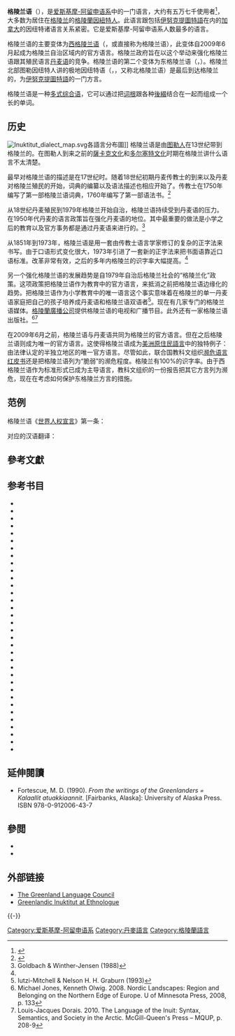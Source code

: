 {{about|爱斯基摩-阿留申语言|已滅絕的北日耳曼語|格陵蘭諾爾斯語}}
{{Infobox language
|name=格陵兰语
|nativename={{lang|kl|kalaallisut}}
|familycolor=爱斯基摩-阿留申语系
|states= {{flag|格陵兰}}
|region=[[北美洲|北美洲]]
|speakers=57,000
|ref=e18
|fam1=[[爱斯基摩-阿留申语系|爱斯基摩-阿留申语系]]
|fam2=[[因纽特语族|因纽特语族]]
|nation= {{flag|格陵兰}}
|minority= {{flag|Denmark}}
|agency=格陵兰语言秘书处
|dia1= [[西格陵兰语|西格陵兰语]]
|dia2= 东格陵兰语
|dia3= 极地因纽特语（北格陵兰语）
|iso1=kl|iso2=kal|iso3=kal
|map=Idioma groenlandés.png
|vitality=v
}}

'''格陵兰语'''（{{lang|kl|Kalaallisut}}），是[[爱斯基摩-阿留申语系|爱斯基摩-阿留申语系]]中的一门语言，大约有五万七千使用者<ref>{{e18}}</ref>，大多数为居住在[[格陵兰|格陵兰]]的[[格陵蘭因紐特人|格陵蘭因紐特人]]。此语言跟包括[[伊努克提圖特語|伊努克提圖特語]]在内的[[加拿大|加拿大]]的因纽特诸语言关系紧密。它是爱斯基摩-阿留申语系人数最多的语言。

格陵兰语的主要变体为[[西格陵兰语|西格陵兰语]]（{{lang|kl|Kalaallisut}}，或直接称为格陵兰语），此变体自2009年6月起成为格陵兰自治区域内的官方语言。格陵兰政府旨在以这个举动来强化格陵兰语跟其殖民语言[[丹麦语|丹麦语]]的竞争。格陵兰语的第二个变体为东格陵兰语（{{lang|kl|tunumiisut}}，{{lang-kl|tunumiusut}}）。格陵兰北部图勒因纽特人讲的极地因纽特语（{{lang|kl|Inuktun}}，{{lang-kl|avanersuarmiutut}}，又称北格陵兰语）是最后到达格陵兰的，为[[伊努克提圖特語|伊努克提圖特語]]的一门方言。

格陵兰语是一种[[多式综合语|多式综合语]]，它可以通过把[[词根|词根]]跟各种[[後綴|後綴]]结合在一起而组成一个长的单词。

== 历史 ==
[[File:Inuktitut_dialect_map.svg|thumb]]各語言分布圖]]
格陵兰语是由[[图勒人|图勒人]]在13世纪带到格陵兰的。在图勒人到来之前的[[薩卡克文化|薩卡克文化]]和[[多尔塞特文化|多尔塞特文化]]时期在格陵兰讲什么语言不太清楚。

最早对格陵兰语的描述是在17世纪时。随着18世纪初期丹麦传教士的到来以及丹麦对格陵兰殖民的开始，词典的编纂以及语法描述也相应开始了。传教士在1750年编写了第一部格陵兰语词典，1760年编写了第一部语法书。<ref name="Rischel">{{cite web | url = https://denstoredanske.lex.dk/gr%C3%B8nlandsk?utm_source=denstoredanske.dk&utm_medium=redirect&utm_campaign=DSDredirect | title = grønlandsk | author = Rischel, Jørgen | language = da | publisher = Den Store Danske | date = 2016-08-18 | accessdate = 2021-01-09 | archive-date = 2021-01-12 | archive-url = https://web.archive.org/web/20210112003842/https://denstoredanske.lex.dk/gr%C3%B8nlandsk?utm_source=denstoredanske.dk&utm_medium=redirect&utm_campaign=DSDredirect | dead-url = no }}</ref>

从18世纪丹麦殖民到1979年格陵兰开始自治，格陵兰语持续受到丹麦语的压力。在1950年代丹麦的语言政策旨在强化丹麦语的地位。其中最重要的做法是小学之后的教育以及官方事务都是通过丹麦语来进行的。<ref name="SocEd">Goldbach & Winther-Jensen (1988)</ref>

从1851年到1973年，格陵兰语是用一套由传教士语言学家修订的复杂的正字法来书写。由于口语形式变化很大，1973年引进了一套新的正字法来把书面语靠近口语标准。改革非常有效，之后的多年内格陵兰的识字率大幅提高。<ref name="SocEd"/>

另一个强化格陵兰语的发展趋势是自1979年自治后格陵兰社会的“格陵兰化”政策。这项政策把格陵兰语作为教育中的官方语言，来抵消之前把格陵兰语边缘化的趋势。把格陵兰语作为小学教育中的唯一语言这个事实意味着在格陵兰的单一丹麦语家庭把自己的孩子培养成丹麦语和格陵兰语双语者<ref>Iutzi-Mitchell & Nelson H. H. Graburn (1993)</ref>。现在有几家专门的格陵兰语媒体。[[格陵蘭廣播公司|格陵蘭廣播公司]]提供格陵兰语的电视和广播节目。此外还有一家格陵兰语出版社。<ref>Michael Jones, Kenneth Olwig. 2008.
Nordic Landscapes: Region and Belonging on the Northern Edge of Europe. U of Minnesota Press, 2008, p. 133</ref><ref>Louis-Jacques Dorais. 2010.
The Language of the Inuit: Syntax, Semantics, and Society in the Arctic. McGill-Queen's Press – MQUP, p. 208-9</ref>

在2009年6月之前，格陵兰语与丹麦语共同为格陵兰的官方语言。但在之后格陵兰语则成为唯一的官方语言。这使得格陵兰语成为[[美洲原住民語言|美洲原住民語言]]中的独特例子：由法律认定的半独立地区的唯一官方语言。尽管如此，联合国教科文组织[[濒危语言红皮书|濒危语言红皮书]]还是把格陵兰语列为“脆弱”的濒危程度。格陵兰有100%的识字率。由于西格陵兰语作为标准形式已成为主导语言，教科文组织的一份报告把其它方言列为濒危，现在在考虑如何保护东格陵兰方言的措施。

== 范例 ==
格陵兰语《[[世界人权宣言|世界人权宣言]]》第一条：
:{{lang|kl|Inuit tamarmik inunngorput nammineersinnaassuseqarlutik assigiimmillu ataqqinassuseqarlutillu pisinnaatitaaffeqarlutik. Silaqassusermik tarnillu nalunngissusianik pilersugaapput, imminnullu iliorfigeqatigiittariaqaraluarput qatanngutigiittut peqatigiinnerup anersaavani.}}

对应的汉语翻译：
:{{lang|zh|人人生而自由，在尊严和权利上一律平等。他们赋有理性和良心，并应以兄弟关系的精神相对待。}}

== 參考文獻 ==
{{Reflist|30em}}

== 参考书目 ==
{{refbegin|2}}
*{{cite journal|author={{aut|Bittner, Maria}}|year=1987|title=On the Semantics of the Greenlandic Antipassive and Related Constructions|journal=International Journal of American Linguistics|volume=53|issue=2|pages=194–231|doi=10.1086/466053|url=http://www.rci.rutgers.edu/~mbittner/pdf%20files%20for%20web/bittner%2087_ijal.pdf|deadurl=yes|archiveurl=https://web.archive.org/web/20110606154633/http://www.rci.rutgers.edu/~mbittner/pdf%20files%20for%20web/bittner%2087_ijal.pdf|archivedate=2011-06-06}}
*{{cite book|author={{aut|Bittner, Maria}}|year=1995|chapter=Quantification in Eskimo|title=Quantification in natural languages|volume=2 |editor=Emmon W. Bach (ed.) |publisher=Springer|isbn=0-7923-3129-X}}
*{{cite journal|author={{aut|Bittner, Maria}}|year=2005|title=Future discourse in a tenseless language|journal=Journal of Semantics |volume=12|pages=339–388|doi=10.1093/jos/ffh029}}
*{{cite book|author={{aut|Bjørnum, Stig}}|year=2003|title=Grønlandsk grammatik|publisher=Atuagkat|isbn=978-87-90133-14-6}}{{da icon}}
*{{cite journal |author={{aut|Fortescue, Michael}} |year=1980 |title=Affix Ordering in West Greenlandic Derivational Processes |journal=International Journal of American Linguistics |volume=46 |issue=4 |pages=259–278 |url=http://www.jstor.org/stable/1264708 |doi=10.1086/465662 |access-date=2010-06-26 |archive-date=2017-01-26 |archive-url=https://web.archive.org/web/20170126154453/https://www.jstor.org/stable/1264708 |dead-url=no }}
*{{cite book|author={{aut|Fortescue, Michael}}|year=1984|title=West Greenlandic|publisher=Routledge|isbn=0-7099-1069-X}}
*{{cite book|author={{aut|Fortescue, Michael}}|year=1991|chapter=Switch reference anomalies and ‘topic’ in west greenlandic: A case of pragmatics over syntax|title=Levels of Linguistic Adaptation: selected papers of the International Pragmatics Conference, Antwerp, August 17–22, 1987, volume II|editor=Jef Verschueren (ed.)|location=Philadelphia |publisher=John Benjamins|isbn=1-55619-107-3}}
*{{cite book|author={{aut|Fortescue, Michael}}|year=1991|title=Inuktun: An introduction to the language of Qaanaaq, Thule |publisher=Institut for Eskimologi, Københavns Universitet |isbn=87-87874-16-4}}
*{{cite book|author={{aut|Fortescue, Michael & Lise Lennert Olsen}}|chapter=The Acquisition of West Greenlandic|title=The Crosslinguistic study of language acquisition, vol 3 |editor=Dan Isaac Slobin |publisher=Routledge |year=1992 |pages=111–221 |isbn=0-8058-0105-7}}
*{{cite journal|author={{aut|Fortescue, Michael}}|year=1993|title=Eskimo word order variation and its contact-induced perturbation|journal=Journal of Linguistics|volume=29|pages=266–289|url=http://www.jstor.org/stable/4176235|doi=10.1017/S0022226700000335|access-date=2010-06-26|archive-date=2016-03-06|archive-url=https://web.archive.org/web/20160306203449/http://www.jstor.org/stable/4176235|dead-url=no}}
*{{cite book|author={{aut|van Geenhoven, Veerle}}|year=1998|title=Semantic incorporation and indefinite descriptions: semantic and syntactic aspects of noun incorporation in West Greenlandic |location=Stanford |publisher=CSLI Publications |isbn=1-57586-133-X}}
*{{cite journal|author={{aut|van Geenhoven, Veerle}}|year=2002|title=Raised Possessors and Noun Incorporation in West Greenlandic, |url=https://archive.org/details/sim_natural-language-linguistic-theory_2002-11_20_4/page/759|journal=Natural Language & Linguistic Theory|volume=20|issue=4|pages=759–821}}
*{{cite journal|author={{aut|Goldbach, Ib & Thyge Winther-Jensen}}|year=1988|title=Greenland: Society and Education|journal= Comparative Education|volume=24|issue=2, Special Number (11)|pages=257–266}}
*{{cite book|author={{aut|Grønlands sprognævn}}|year=1992|title=Icelandic Council for Standardization. Nordic cultural requirements on information technology|location=Reykjavík|publisher=Staðlaráð Íslands|isbn=9979-9004-3-1}} 
*{{cite conference|author={{aut|Hayashi, Midori & Bettina Spreng}}|year=2005|title=Is Inuktitut tenseless?|conference=2005 CLA Annual Conference|booktitle=Proceedings of the 2005 Canadian Linguistics Association Annual Conference|editor=Claire Gurski (ed.)|url=http://ling.uwo.ca/publications/CLA-ACL/Hayashi_Spreng.pdf|accessdate=2010-01-10|deadurl=yes|archiveurl=https://www.webcitation.org/5mciBaqgw?url=http://ling.uwo.ca/publications/CLA-ACL/Hayashi_Spreng.pdf|archivedate=2010-01-08}}
*{{cite journal|author={{aut|Iutzi-Mitchell, Roy D. & Nelson H. H. Graburn}}|year=1993|title=Language and educational policies in the North: Status and Prospectus report on the Eskimo-Aleut languages from an international symposium|journal=International Journal of the Sociology of Language|volume=1993|issue=99|pages=123–132|doi=10.1515/ijsl.1993.99.123}}
*{{cite journal|author={{aut|Jacobsen, Birgitte}}|year=2000|title=The Question of 'Stress' in West Greenlandic:An Acoustic Investigation of Rhythmicization, Intonation, and Syllable Weight|journal=Phonetica|volume=57|pages=40–67|doi=10.1159/000028458}}
*{{cite journal|author={{aut|Kappel Schmidt, Bodil}}|year=2003|title=West Greenlandic Antipassive|journal=Nordlyd|volume=31|issue=2|pages=385–399|publisher=Proceedings of the 19th Scandinavian Conference of Linguistics|url=http://www.ub.uit.no/baser/nordlyd/include/getdoc.php?id=106&article=12&mode=pdf|access-date=2010-06-26|archive-url=https://web.archive.org/web/20081202033315/http://www.ub.uit.no/baser/nordlyd/include/getdoc.php?id=106&article=12&mode=pdf|archive-date=2008-12-02|dead-url=yes}}
*{{cite book|author={{aut|Mahieu, Marc-Antoine & Nicole Tersis}}|year=2009|title=Variations on polysynthesis: the Eskaleut languages|publisher=John Benjamins |series= Typological studies in language, '''86'''|isbn=978-90-272-0667-1}}
*{{cite book|author={{aut|Malouf, Robert}}|year=1999|chapter=West Greenlandic noun incorporation in a monohierarchical theory of grammar|editor=Gert Webelhuth, Andreas Kathol, and Jean-Pierre Koenig (eds.)|title=Lexical and Constructional Aspects of Linguistic Explanation|publisher=CSLI Publications|location=Stanford|url=http://bulba.sdsu.edu/~malouf/papers/greenlandic.pdf|isbn=1-57586-152-6|series=Studies in constraint-based lexicalism|access-date=2010-06-26|archive-url=https://web.archive.org/web/20030712004225/http://bulba.sdsu.edu/~malouf/papers/greenlandic.pdf|archive-date=2003-07-12|dead-url=yes}}
*{{cite book|author={{aut|Mennecier, Philippe}}|year=1995|title=Le tunumiisut, dialecte inuit du Groenland oriental: description et analyse|series=Collection linguistique, '''78''' |publisher=Société de linguistique de Paris, Peeters Publishers |isbn=2-252-03042-9}}{{fr icon}}
*{{cite journal |author={{aut|Mithun, Marianne}} |year=1984 |title=The evolution of noun incorporation |journal=Language |volume=60 |issue=4 |pages=847–895 |url=http://www.jstor.org/stable/413800 |access-date=2010-06-26 |archive-date=2017-01-26 |archive-url=https://web.archive.org/web/20170126221948/https://www.jstor.org/stable/413800 |dead-url=no }}
*{{cite journal|author={{aut|Mithun, Marianne}}|year=1986|title=On the nature of noun incorporation|journal=Language (journal)|volume=62|issue=1|pages=32–38|url=http://www.jstor.org/stable/415599|access-date=2010-06-26|archive-date=2016-03-03|archive-url=https://web.archive.org/web/20160303192826/http://www.jstor.org/stable/415599|dead-url=no}}
*{{cite book|author={{aut|Petersen, Robert}}|year=1990|chapter=The Greenlandic language: its nature and situation|editor=Dirmid R. F. Collis (ed.)|title=Arctic languages: an awakening|url=https://archive.org/details/arcticlanguagesa00coll|location=Paris|pages=[https://archive.org/details/arcticlanguagesa00coll/page/n293 293]–308|publisher=Unesco|isbn=92-3-102661-5}}
*{{cite journal|author={{aut|Rischel, Jørgen}}|year=1974|title= Topics in West Greenlandic Phonology |location=Copenhagen |publisher=Akademisk Forlag |isbn=87-500-1438-2}}
*{{cite journal|author={{aut|Rischel, Jørgen}}|year=1985|title=Was There a Fourth Vowel in Old Greenlandic?|url=https://archive.org/details/sim_international-journal-of-american-linguistics_1985-10_51_4/page/n240|journal=International Journal of American Linguistics|volume=51|issue=4 |pages=553–555}}
*{{cite journal |author={{aut|Rosen, Sara T.}} |year=1989 |title=Two types of noun incorporation: A lexical analysis |journal=Language |volume=65 |issue=2 |pages=294–317 |url=http://www.jstor.org/stable/415334 |access-date=2010-06-26 |archive-date=2016-03-03 |archive-url=https://web.archive.org/web/20160303230912/http://www.jstor.org/stable/415334 |dead-url=no }}
*{{cite journal|author={{aut|Sadock, Jerrold}}|year=1980|title=Noun incorporation in Greenlandic: A case of syntactic word-formation|journal=Language|volume=57|issue=2|pages=300–319|url=http://www.jstor.org/stable/413758|access-date=2010-06-26|archive-date=2017-01-26|archive-url=https://web.archive.org/web/20170126161504/https://www.jstor.org/stable/413758|dead-url=no}}
*{{cite journal|author={{aut|Sadock, Jerrold}}|year=1986|title=Some notes on noun incorporation|journal=Language|volume=62|issue=1|pages=19–31|url=http://www.jstor.org/stable/415598|access-date=2010-06-26|archive-date=2017-01-26|archive-url=https://web.archive.org/web/20170126223513/https://www.jstor.org/stable/415598|dead-url=no}}
*{{cite journal|author={{aut|Sadock, Jerrold}}|title=The Nominalist Theory of Eskimo: A Case Study in Scientific Self Deception|year=1999|journal=International Journal of American Linguistics|volume=65|pages=383–406|url=http://www.jstor.org/stable/1265857|doi=10.1086/466400|access-date=2010-06-26|archive-date=2017-01-26|archive-url=https://web.archive.org/web/20170126223554/https://www.jstor.org/stable/1265857|dead-url=no}}
*{{cite book|author={{aut|Sadock, Jerrold}}|year=2003|title=A Grammar of Kalaallisut (West Greenlandic Inuttut)|location=Munich|publisher=Lincom Europa |isbn=978-3-89586-234-2}}
*{{cite conference |author={{aut|Shaer, Benjamin}} |year=2003 |title=Toward the tenseless analysis of a tenseless language |conference=2nd Conference on the Semantics of Under-represented Languages in the Americas |booktitle=Proceedings of SULA 2 |publisher=GLSA, University of Massachusetts at Amherst |editor=Jan Anderssen, Paula Menéndez-Benito and Adam Werle (eds.) |pages=139–56 |url=http://www.umass.edu/linguist/events/SULA/SULA_2003_cd/files/shaer.pdf |access-date=2010-06-26 |archive-date=2011-09-15 |archive-url=https://web.archive.org/web/20110915154417/http://www.umass.edu/linguist/events/SULA/SULA_2003_cd/files/shaer.pdf |dead-url=no }}
*{{cite journal|author={{aut|Underhill, Robert}}|year=1976|title=The Case for an Abstract Segment in Greenlandic|journal=International Journal of American Linguistics|volume=42|issue=4|pages=349–358|url=http://www.jstor.org/stable/1264267|doi=10.1086/465439|access-date=2010-06-26|archive-date=2017-01-26|archive-url=https://web.archive.org/web/20170126223543/https://www.jstor.org/stable/1264267|dead-url=no}}
*{{cite book|author={{aut|Woodbury, Anthony C.}}|year=1983|chapter=Switch-reference, syntactic organization, and rhetorical structure in Central Yup’ik Eskimo|editor=John Haiman and Pamela Munro (eds.)|title=Switch-reference and universal grammar|pages=291–316|location=Amsterdam|publisher=John Benjamins |series=Typological studies in language, '''2''' |isbn=90-272-2862-0}}
{{refend}}

== 延伸閱讀 ==
{{refbegin}}
* Fortescue, M. D. (1990). ''From the writings of the Greenlanders = Kalaallit atuakkiaannit''. [Fairbanks, Alaska]: University of Alaska Press. ISBN 978-0-912006-43-7
{{refend}}

==參閲==
*{{le|因紐特語言音系|Inuit phonology}}
*{{le|因紐特語言|Inuit languages}}

== 外部链接 ==
{{InterWiki|code=kl}}
* [https://web.archive.org/web/20100405081152/http://www.oqaasileriffik.gl/ The Greenland Language Council]
* [http://www.ethnologue.com/show_language.asp?code=ESG Greenlandic Inuktitut at Ethnologue] {{Wayback|url=http://www.ethnologue.com/show_language.asp?code=ESG |date=20050218020054 }}
{{-}}
{{Eskimo-Aleut languages|state=collapsed}}
{{Languages of Denmark|state=collapsed}}

[[Category:爱斯基摩-阿留申语系|Category:爱斯基摩-阿留申语系]]
[[Category:丹麥語言|Category:丹麥語言]]
[[Category:格陵蘭語言|Category:格陵蘭語言]]
